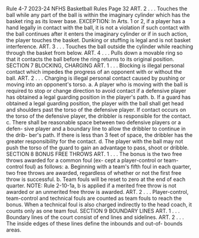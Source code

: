 Rule 4-7 2023-24 NFHS Basketball Rules Page 32 ART. 2 . . . Touches the ball while any part of the ball is within the imaginary cylinder which has the basket ring as its lower base. EXCEPTION: In Arts. 1 or 2, if a player has a hand legally in contact with the ball, it is not a violation if such contact with the ball continues after it enters the imaginary cylinder or if in such action, the player touches the basket. Dunking or stuffing is legal and is not basket interference. ART. 3 . . . Touches the ball outside the cylinder while reaching through the basket from below. ART. 4 . . . Pulls down a movable ring so that it contacts the ball before the ring returns to its original position. SECTION 7 BLOCKING, CHARGING ART. 1 . . . Blocking is illegal personal contact which impedes the progress of an opponent with or without the ball. ART. 2 . . . Charging is illegal personal contact caused by pushing or moving into an opponent's torso. a. A player who is moving with the ball is required to stop or change direction to avoid contact if a defensive player has obtained a legal guarding position in the player's path. b. If a guard has obtained a legal guarding position, the player with the ball shall get head and shoulders past the torso of the defensive player. If contact occurs on the torso of the defensive player, the dribbler is responsible for the contact. c. There shall be reasonable space between two defensive players or a defen- sive player and a boundary line to allow the dribbler to continue in the drib- ber's path. If there is less than 3 feet of space, the dribbler has the greater responsibility for the contact. d. The player with the ball may not push the torso of the guard to gain an advantage to pass, shoot or dribble. SECTION 8 BONUS FREE THROWS ART. 1 . . . The bonus is the two free throws awarded for a common foul (ex- cept a player-control or team-control foul) as follows: a. Beginning with a team's fifth foul in each quarter, two free throws are awarded, regardless of whether or not the first free throw is successful. b. Team fouls will be reset to zero at the end of each quarter. NOTE: Rule 2-10-1a, b is applied if a merited free throw is not awarded or an unmerited free throw is awarded. ART. 2 . . . Player-control, team-control and technical fouls are counted as team fouls to reach the bonus. When a technical foul is also charged indirectly to the head coach, it counts only as one team foul. SECTION 9 BOUNDARY LINES ART. 1 . . . Boundary lines of the court consist of end lines and sidelines. ART. 2 . . . The inside edges of these lines define the inbounds and out-of- bounds areas.
